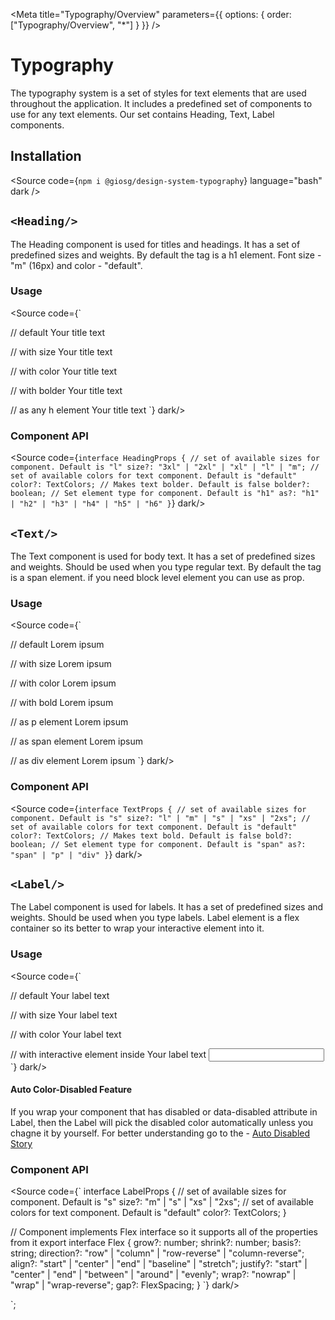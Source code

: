 

<Meta title="Typography/Overview" parameters={{ options: { order: ["Typography/Overview", "*"] } }} />

# Typography

The typography system is a set of styles for text elements that are used throughout the application. It includes a predefined set of components to use for any text elements. Our set contains Heading, Text, Label components.

## Installation

<Source code={`npm i @giosg/design-system-typography`} language="bash" dark />


## `<Heading/>`

The Heading component is used for titles and headings. It has a set of predefined sizes and weights.  By default the tag is a h1 element. Font size - "m" (16px) and color - "default".

### Usage

<Source code={`

// default
<Heading>Your title text</Heading>

// with size
<Heading size="xl">Your title text</Heading>

// with color
<Heading color="dim">Your title text</Heading>

// with bolder
<Heading bolder>Your title text</Heading>

// as any h element
<Heading as="h2">Your title text</Heading>
`}  dark/>



### Component API


<Source code={`
interface HeadingProps {
  // set of available sizes for component. Default is "l"
  size?: "3xl" | "2xl" | "xl" | "l" | "m";
  // set of available colors for text component. Default is "default"
  color?: TextColors;
  // Makes text bolder. Default is false
  bolder?: boolean;
  // Set element type for component. Default is "h1"
  as?: "h1" | "h2" | "h3" | "h4" | "h5" | "h6"
}
`}  dark/>


## `<Text/>`

The Text component is used for body text. It has a set of predefined sizes and weights. Should be used when you type regular text. By default the tag is a span element. if you need block level element you can use as prop.

### Usage

<Source code={`

// default
<Text>Lorem ipsum</Text>

// with size
<Text size="xl">Lorem ipsum</Text>

// with color
<Text color="dim">Lorem ipsum</Text>

// with bold
<Text bold>Lorem ipsum</Text>

// as p element
<Text as="p">Lorem ipsum</Text>

// as span element
<Text as="span">Lorem ipsum</Text>

// as div element
<Text as="div">Lorem ipsum</Text>
`}  dark/>


### Component API

<Source code={`
interface TextProps {
  // set of available sizes for component. Default is "s"
  size?: "l" | "m" | "s" | "xs" | "2xs";
  // set of available colors for text component. Default is "default"
  color?: TextColors;
  // Makes text bold. Default is false
  bold?: boolean;
  // Set element type for component. Default is "span"
  as?: "span" | "p" | "div"
}
`}  dark/>


## `<Label/>`

The Label component is used for labels. It has a set of predefined sizes and weights. Should be used when you type labels. Label element is a flex container so its better to wrap your interactive element into it. 

### Usage

<Source code={`

// default
<Label>Your label text</Label>

// with size
<Label size="l">Your label text</Label>

// with color
<Label color="dim">Your label text</Label>

// with interactive element inside
<Label size="l" color="dim">
  Your label text
  <input type="text" />
</Label>
`}  dark/>

#### Auto Color-Disabled Feature

If you wrap your component that has disabled or data-disabled attribute in Label, then the Label will pick the disabled color automatically unless you chagne it by yourself. For better understanding go to the - [Auto Disabled Story](/story/typography-label--auto-disabled)


### Component API

<Source code={`
interface LabelProps {
  // set of available sizes for component. Default is "s"
  size?: "m" | "s" | "xs" | "2xs";
  // set of available colors for text component. Default is "default"
  color?: TextColors;
}

// Component implements Flex interface so it supports all of the properties from it
export interface Flex {
  grow?: number;
  shrink?: number;
  basis?: string;
  direction?: "row" | "column" | "row-reverse" | "column-reverse";
  align?: "start" | "center" | "end" | "baseline" | "stretch";
  justify?: "start" | "center" | "end" | "between" | "around" | "evenly";
  wrap?: "nowrap" | "wrap" | "wrap-reverse";
  gap?: FlexSpacing;
}
`}  dark/>

`;
